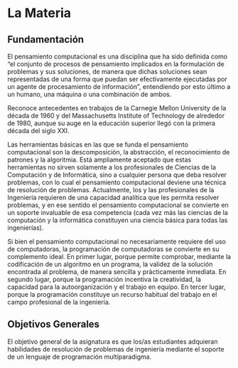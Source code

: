 # La Materia {.unnumbered}

## Fundamentación 
El pensamiento computacional es una disciplina que ha sido definida como “el conjunto de procesos de pensamiento implicados en la formulación de problemas y sus soluciones, de manera que dichas soluciones sean representadas de una forma que puedan ser efectivamente ejecutadas por un agente de procesamiento de información”, entendiendo por esto último a un humano, una máquina o una
combinación de ambos.

Reconoce antecedentes en trabajos de la Carnegie Mellon University de la década de 1960 y del Massachusetts Institute of Technology de alrededor de 1980, aunque su auge en la educación superior llegó con la primera década del siglo XXI.

Las herramientas básicas en las que se funda el pensamiento computacional son la descomposición, la abstracción, el reconocimiento de patrones y la algoritmia. Está ampliamente aceptado que estas herramientas no sirven solamente a los profesionales de Ciencias de la Computación y de Informática, sino a cualquier persona que deba resolver problemas, con lo cual el pensamiento computacional deviene una técnica de resolución de problemas. Actualmente, los y las profesionales de la Ingeniería requieren de una capacidad analítica que les permita resolver problemas, y en ese sentido el pensamiento computacional se convierte en un soporte invaluable de esa competencia (cada vez más las ciencias de la computación y la informática constituyen una ciencia básica para todas las ingenierías).

Si bien el pensamiento computacional no necesariamente requiere del uso de computadoras, la programación de computadoras se convierte en su complemento ideal. En primer lugar, porque permite comprobar, mediante la codificación de un algoritmo en un programa, la validez de la solución encontrada al problema, de manera sencilla y prácticamente inmediata. En segundo lugar, porque la programación incentiva la creatividad, la capacidad para la autoorganización y el trabajo en equipo. En tercer lugar, porque la programación constituye un recurso habitual del trabajo en el campo profesional de la ingeniería.

## Objetivos Generales
El objetivo general de la asignatura es que los/as estudiantes adquieran habilidades de resolución de problemas de ingeniería mediante el soporte de un lenguaje de programación multiparadigma.
